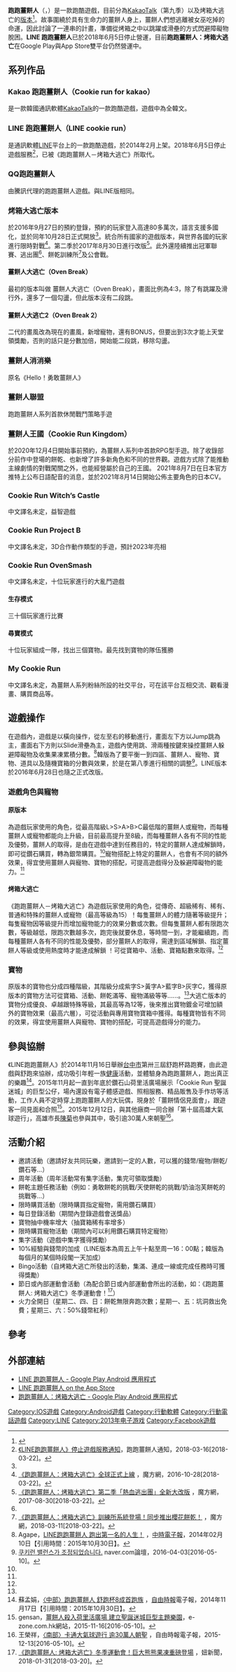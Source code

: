 {{NoteTA
| G1 = Games
}}
{{Infobox VG
| title = LINE 跑跑薑餅人
| original = 
| japanese = LINE クッキーラン
| english = LINE Cookie Run
| image = File:跑跑薑餅人開始圖片.png
| caption = LINE跑跑薑餅人開始画面
| developer = Devsisters
| publisher = {{Vgrelease|JP|Naver Japan}}
| director = 
| producer = 
| designer = 
| writer = 
| programmer = 
| artist = 
| composer = 
| series = 
| engine = 
| genre = 
| platforms = {{hlist|
*[[iOS|iOS]]
*[[Android|Android]]
*[[Windows_Phone|Windows Phone]](目前沒有支援)
*[[BlackBerry|BlackBerry]]
*[[諾基亞Asha系列|諾基亞Asha]]系統(沒有支援)
  }} 
| modes = 
| released = 2014年2月
| shutdown = {{vgr||2018年6月5日}}
| onlinegame = 
}}
{{Infobox VG
|title=Kakao 跑跑薑餅人
|english = Cookie Run for kakao
| image = 
|caption= 
|developer= Devsisters
|publisher= 韓國：Kakao talk
|distributor=
|series=
|engine=
|platforms= <p>
*[[iOS|iOS]]
*[[Android|Android]]
*[[BlackBerry|BlackBerry]]
|released=2013年4月2日
}}
'''跑跑薑餅人'''（{{lang-ko|쿠키런}}，{{lang-en|Cookie Run}}）是一款跑酷遊戲，目前分為[[KakaoTalk|KakaoTalk]]（第九季）以及烤箱大逃亡的[[版本|版本]]<ref>{{cite web |author1=ARTRICE |title=[遊戲心得]跑跑薑餅人－淺談遊戲玩法及分析 |url=http://artrice.game.tw/20180726/5462 }}{{Dead link|date=2019年11月 |bot=InternetArchiveBot |fix-attempted=yes }}</ref>。故事圍繞於具有生命力的薑餅人身上，薑餅人們想逃離被女巫吃掉的命運，因此討論了一連串的計畫，準備從烤箱之中以跳躍或滑壘的方式閃避障礙物脫困。'''LINE 跑跑薑餅人'''已於2018年6月5日停止營運，目前'''跑跑薑餅人：烤箱大逃亡'''在Google Play與App Store雙平台仍然營運中。

== 系列作品 ==
=== Kakao 跑跑薑餅人（Cookie run for kakao） ===
{{Vgname|跑跑薑餅人(韓版)|en=Cookie Run for kakao}}是一款韓國通訊軟體[[KakaoTalk|KakaoTalk]]的一款跑酷遊戲，遊戲中為全韓文。

=== LINE 跑跑薑餅人（LINE cookie run） ===
{{Vgname|LINE跑跑薑餅人|en=LINE Cookie Run}}是通訊軟體[[LINE|LINE]]平台上的一款跑酷遊戲，於2014年2月上架。2018年6月5日停止遊戲服務<ref>[https://archive.today/20180322025329/https://notice2.line.me/LGCOOKIE/ios/document/notice?documentId=20080621&lang=zh-Hant 《LINE跑跑薑餅人》停止遊戲服務通知]，跑跑薑餅人通知，2018-03-16[2018-03-22]。</ref>，已被《跑跑薑餅人－烤箱大逃亡》所取代。

=== QQ跑跑薑餅人 ===
由騰訊代理的跑跑薑餅人遊戲。與LINE版相同。

=== 烤箱大逃亡版本 ===
{{Vgname|跑跑薑餅人－烤箱大逃亡|en=Cookie Run:Ovenbreak}}於2016年9月27日的預約登錄，預約的玩家登入高達80多萬次，語言支援多國化，並於同年10月28日正式開放<ref name="cob"/>。統合所有國家的遊戲版本，與世界各國的玩家進行限時對戰<ref name="cob">[http://www.mofang.com.tw/NGnews/10000056-10092403-1.html 《跑跑薑餅人：烤箱大逃亡》全球正式上線] {{webarchive|url=https://web.archive.org/web/20180322082243/http://www.mofang.com.tw/NGnews/10000056-10092403-1.html |date=2018-03-22 }}，魔方網，2016-10-28[2018-03-22]。</ref>。第二季於2017年8月30日進行改版<ref name="cob2">[http://www.mofang.com.tw/NGnews/10000056-10097664-1.html 《跑跑薑餅人：烤箱大逃亡》第二季「熱血逃出團」全新大改版] {{webarchive|url=https://web.archive.org/web/20180322082224/http://www.mofang.com.tw/NGnews/10000056-10097664-1.html |date=2018-03-22 }}，魔方網，2017-08-30[2018-03-22]。</ref>。此外還陸續推出冠軍聯賽、逃出團<ref name="cob2"/>、餅乾訓練所<ref>[http://www.mofang.com.tw/NGnews/10000056-10098930-1.html 《跑跑薑餅人：烤箱大逃亡》訓練所系統登場！同步推出櫻花餅乾！] {{webarchive|url=https://web.archive.org/web/20180322082249/http://www.mofang.com.tw/NGnews/10000056-10098930-1.html |date=2018-03-22 }}，魔方網，2018-03-11[2018-03-22]。</ref>及公會戰。
==== 薑餅人大逃亡（Oven Break） ====
最初的版本叫做 薑餅人大逃亡（Oven Break），畫面比例為4:3，除了有跳躍及滑行外，還多了一個勾盪，但此版本沒有二段跳。

==== 薑餅人大逃亡2（Oven Break 2） ====
二代的畫風改為現在的畫風，新增寵物，還有BONUS，但要出到3次才能上天堂領獎勵，否則的話只是分數加倍，開始能二段跳，移除勾盪。

===薑餅人消消樂===
原名《Hello！勇敢薑餅人》

===薑餅人聯盟===
跑跑薑餅人系列首款休閒戰鬥策略手遊

=== 薑餅人王國（Cookie Run Kingdom） ===
於2020年12月4日開始事前預約，為薑餅人系列中首款RPG型手遊。除了收錄部分前作中登場的餅乾、也新增了許多新角色和不同的世界觀。遊戲方式除了能推動主線劇情的對戰闖關之外，也能經營屬於自己的王國。
2021年8月7日在日本官方推特上公布日語配音的消息，並於2021年8月14日開始公佈主要角色的日本CV。

===Cookie Run Witch’s Castle===
中文譯名未定，益智遊戲

===Cookie Run Project B===
中文譯名未定，3D合作動作類型的手遊，預計2023年亮相

===Cookie Run OvenSmash===
中文譯名未定，十位玩家進行的大亂鬥遊戲
====生存模式====
三十個玩家進行比賽
====尋寶模式====
十位玩家組成一隊，找出三個寶物。最先找到寶物的隊伍獲勝

===My Cookie Run===
中文譯名未定，為薑餅人系列粉絲所設的社交平台，可在該平台互相交流、觀看漫畫、購買商品等。

==遊戲操作==
在遊戲內，遊戲是以橫向操作，從左至右的移動進行，畫面左下方以Jump跳為主，畫面右下方則以Slide滑壘為主，遊戲內使用跳、滑兩種按鍵來操控薑餅人躲避障礙物及收集果凍累積分數。<ref name="a">Agape，[http://www.chinatimes.com/realtimenews/20140210004203-260412 LINE跑跑薑餅人 跑出第一名的人生！] {{webarchive|url=https://web.archive.org/web/20160425031516/http://www.chinatimes.com/realtimenews/20140210004203-260412 |date=2016-04-25 }} ，[[中時電子報|中時電子報]]，2014年02月10日【引用時間：2015年10月30日】。</ref>韓版為了要平衡一到四區、薑餅人、寵物、寶物、道具以及隨機寶箱的分數與效果，於是在第八季進行相關的調整<ref name="b">[http://blog.naver.com/bravecookie/220673146954 쿠키런 밸런스가 조정되었습니다.] {{webarchive|url=https://web.archive.org/web/20160815072530/http://blog.naver.com/bravecookie/220673146954 |date=2016-08-15 }} naver.com論壇，2016-04-03[2016-05-10]。{{ko}}</ref>。LINE版本於2016年6月28日也隨之正式改版。

===遊戲角色與寵物===
====原版本====
為遊戲玩家使用的角色，從最高階級L>S>A>B>C最低階的薑餅人或寵物，而每種薑餅人或寵物都能向上升級，目前最高提升至8級，而每種薑餅人各有不同的性能及優勢，薑餅人的取得，是由在遊戲中達到任務目的，特定的薑餅人達成解鎖時，即可從鑽石購買，轉為銀幣購買。<ref name="a"/>寵物搭配上特定的薑餅人，也會有不同的額外效果，得宜使用薑餅人與寵物、寶物的搭配，可提高遊戲得分及躲避障礙物的能力。<ref name="a"/>
====烤箱大逃亡====
《跑跑薑餅人－烤箱大逃亡》為遊戲玩家使用的角色，從傳奇、超級稀有、稀有、普通和特殊的薑餅人或寵物（最高等級為15）！每隻薑餅人的體力隨著等級提升；每隻寵物因等級提升而增加寵物能力的效果分數或次數。但每隻薑餅人都有限跑次數，等級越低，限跑次數越多次，跑完後就要休息，等時間一到，才能繼續跑，而每種薑餅人各有不同的性能及優勢，部分薑餅人的取得，需達到區域解鎖、指定薑餅人等級或使用熱度時才能達成解鎖
！可從寶箱中、活動、寶箱點數來取得。<ref name="a"/>

===寶物===
原版本的寶物也分成四種階級，其階級分成紫字S>黃字A>藍字B>灰字C，獲得原版本的寶物方法可從寶箱、活動、餅乾滿等、寵物滿級等等......。<ref name="a"/>大逃亡版本的寶物分成優良、卓越跟特殊等級，其最高等為12等，後來推出寶物鍍金可增加額外的寶物效果（最高六層），可從活動與專用寶物寶箱中獲得。每種寶物皆有不同的效果，得宜使用薑餅人與寵物、寶物的搭配，可提高遊戲得分的能力。

==參與協辦==
《LINE跑跑薑餅人》於2014年11月16日舉辦[[台中市|台中市]]第卅三屆舒跑杯路跑賽，由此遊戲與舒跑來協辦，成功吸引年輕一族[[健康|健康]]活動，並體驗身為跑跑薑餅人，跑出真正的樂趣<ref>蘇孟娟，[http://news.ltn.com.tw/news/local/paper/830797 〈中部〉跑跑薑餅人 舒跑杯8成首跑族] {{webarchive|url=https://web.archive.org/web/20160609224027/http://news.ltn.com.tw/news/local/paper/830797 |date=2016-06-09 }}，[[自由時報|自由時報]]電子報，2014年11月17日【引用時間：2015年10月30日】。</ref>。2015年11月起一直到年底於鑽石山荷里活廣場展示「Cookie Run 聖誕迷城」的巨型公仔，場內還設有電子體感遊戲、照相服務、精品販售及手作坊等活動，工作人員不定時穿上跑跑薑餅人的大玩偶，現身於「薑餅情侶見面會」，跟遊客一同見面和合照<ref>gensan，[https://archive.today/20160510065632/http://www.e-zone.com.hk/channelnews.php?id=9905 薑餅人殺入荷里活廣場 建立聖誕迷城巨型主題樂園]，e-zone.com.hk網站，2015-11-16[2016-05-10]。</ref>。2015年12月12日，與其他廠商一同合辦「第十屆高雄大氣球遊行」，高雄市長[[陳菊|陳菊]]也參與其中，吸引逾30萬人來朝聖<ref>王榮祥，[http://news.ltn.com.tw/news/local/paper/940277 〈南部〉卡通大氣球遊行 逾30萬人朝聖] {{webarchive|url=https://web.archive.org/web/20160609220457/http://news.ltn.com.tw/news/local/paper/940277 |date=2016-06-09 }}，自由時報電子報，2015-12-13[2016-05-10]。</ref>。

==活動介紹==
*邀請活動（邀請好友共同玩樂，邀請到一定的人數，可以獲的錢幣/寵物/餅乾/鑽石等...）
*周年活動（周年活動常有集字活動，集完可領取獎勵）
*餅乾主題任務活動（例如：勇敢餅乾的挑戰/天使餅乾的挑戰/奶油泡芙餅乾的挑戰等...）
*限時購買活動（限時購買指定寵物，需用鑽石購買）
*每日登錄活動（期間內登錄遊戲會送獎品）
*寶物抽中機率增大（抽寶箱稀有率增多）
*限時購買寵物活動（期間內可以利用鑽石購買特定寵物）
*集字活動（遊戲中集字獲得獎勵）
*10%經驗與錢幣的加成（LINE版本為周五上午十點至周一16：00點；韓版為每個月的某個時段閣一天加成）
*Bingo活動（自烤箱大逃亡所發出的活動，集滿、連成一線或完成任務時可獲得獎勵）
*節日或內部運動會活動（為配合節日或內部運動會所出的活動，如：《跑跑薑餅人: 烤箱大逃亡》冬季運動會！<ref>[https://www.niusnews.com/=P0v3hn47 《跑跑薑餅人: 烤箱大逃亡》冬季運動會！巨大熊熊果凍重磅登場] {{webarchive|url=https://web.archive.org/web/20180320110656/https://www.niusnews.com/=P0v3hn47 |date=2018-03-20 }}，妞新聞，2018-01-31[2018-03-20]。</ref>）
*火力全開日（星期二、四、日：餅乾無限奔跑次數；星期一、五：坑洞救出免費；星期三、六：50%錢幣紅利）

==參考==
{{reflist}}

==外部連結==
*[https://play.google.com/store/apps/details?id=com.linecorp.LGCOOKIE&hl=zh_TW/ LINE 跑跑薑餅人 - Google Play Android 應用程式]
*[https://itunes.apple.com/tw/app/line-cookie-run/id743669894?mt=8/ LINE 跑跑薑餅人 on the App Store]
*[https://play.google.com/store/apps/details?id=com.devsisters.gb&hl=zh_TW/ 跑跑薑餅人：烤箱大逃亡 - Google Play Android 應用程式]
{{Naver Navbox}}
[[Category:IOS遊戲|Category:IOS遊戲]]
[[Category:Android遊戲|Category:Android遊戲]]
[[Category:行動軟體|Category:行動軟體]]
[[Category:行動電話遊戲|Category:行動電話遊戲]]
[[Category:LINE|Category:LINE]]
[[Category:2013年电子游戏|Category:2013年电子游戏]]
[[Category:Facebook遊戲|Category:Facebook遊戲]]
